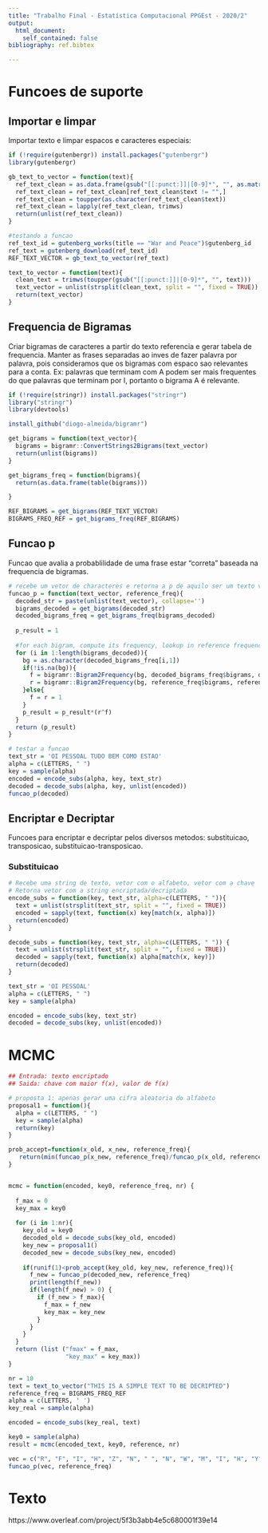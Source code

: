```yaml
---
title: "Trabalho Final - Estatística Computacional PPGEst - 2020/2"
output: 
  html_document:
    self_contained: false
bibliography: ref.bibtex

---
```


# Funcoes de suporte

## Importar e limpar
Importar texto e limpar espacos e caracteres especiais: 

```r

if (!require(gutenbergr)) install.packages("gutenbergr")
library(gutenbergr)

gb_text_to_vector = function(text){
  ref_text_clean = as.data.frame(gsub("[[:punct:]]|[0-9]*", "", as.matrix(text)))
  ref_text_clean = ref_text_clean[ref_text_clean$text != "",]
  ref_text_clean = toupper(as.character(ref_text_clean$text))
  ref_text_clean = lapply(ref_text_clean, trimws)
  return(unlist(ref_text_clean))
}

#testando a funcao
ref_text_id = gutenberg_works(title == "War and Peace")$gutenberg_id
ref_text = gutenberg_download(ref_text_id)
REF_TEXT_VECTOR = gb_text_to_vector(ref_text)

text_to_vector = function(text){
  clean_text = trimws(toupper(gsub("[[:punct:]]|[0-9]*", "", text)))
  text_vector = unlist(strsplit(clean_text, split = "", fixed = TRUE))
  return(text_vector)
}
```

## Frequencia de Bigramas

Criar bigramas de caracteres a partir do texto referencia e gerar tabela de frequencia. Manter as frases separadas ao inves de fazer palavra por palavra, pois consideramos que os bigramas com espaco sao relevantes para a conta. Ex: palavras que terminam com A podem ser mais frequentes do que palavras que terminam por I, portanto o bigrama A<space> é relevante. 
```r
if (!require(stringr)) install.packages("stringr")
library("stringr")
library(devtools)

install_github("diogo-almeida/bigramr")

get_bigrams = function(text_vector){
  bigrams = bigramr::ConvertStrings2Bigrams(text_vector)
  return(unlist(bigrams))
}

get_bigrams_freq = function(bigrams){
  return(as.data.frame(table(bigrams)))

}

REF_BIGRAMS = get_bigrams(REF_TEXT_VECTOR)
BIGRAMS_FREQ_REF = get_bigrams_freq(REF_BIGRAMS)
```


## Funcao p 

Funcao que avalia a probablilidade de uma frase estar "correta" baseada na frequencia de bigramas.
```r
# recebe um vetor de characteres e retorna a p de aquilo ser um texto valido.
funcao_p = function(text_vector, reference_freq){
  decoded_str = paste(unlist(text_vector), collapse='')
  bigrams_decoded = get_bigrams(decoded_str)
  decoded_bigrams_freq = get_bigrams_freq(bigrams_decoded)
  
  p_result = 1
  
  #for each bigram, compute its frequency, lookup in reference frequency, add to product
  for (i in 1:length(bigrams_decoded)){
    bg = as.character(decoded_bigrams_freq[i,1])
    if(!is.na(bg)){
      f = bigramr::Bigram2Frequency(bg, decoded_bigrams_freq$bigrams, decoded_bigrams_freq$Freq) + 1
      r = bigramr::Bigram2Frequency(bg, reference_freq$bigrams, reference_freq$Freq) + 1
    }else{
      f = r = 1
    }
    p_result = p_result*(r^f)
  }
  return (p_result)
}

# testar a funcao
text_str = 'OI PESSOAL TUDO BEM COMO ESTAO'
alpha = c(LETTERS, " ")
key = sample(alpha)
encoded = encode_subs(alpha, key, text_str)
decoded = decode_subs(alpha, key, unlist(encoded))
funcao_p(decoded)
```


## Encriptar e Decriptar

Funcoes para encriptar e decriptar pelos diversos metodos: substituicao, transposicao, substituicao-transposicao.

### Substituicao

```r
# Recebe uma string de texto, vetor com o alfabeto, vetor com a chave
# Retorna vetor com a string encriptada/decriptada
encode_subs = function(key, text_str, alpha=c(LETTERS, " ")){
  text = unlist(strsplit(text_str, split = "", fixed = TRUE))
  encoded = sapply(text, function(x) key[match(x, alpha)])
  return(encoded)
}

decode_subs = function(key, text_str, alpha=c(LETTERS, " ")) {
  text = unlist(strsplit(text_str, split = "", fixed = TRUE))
  decoded = sapply(text, function(x) alpha[match(x, key)])
  return(decoded)
}

text_str = 'OI PESSOAL'
alpha = c(LETTERS, " ")
key = sample(alpha)

encoded = encode_subs(key, text_str)
decoded = decode_subs(key, unlist(encoded))

```


# MCMC 


```r
## Entrada: texto encriptado 
## Saida: chave com maior f(x), valor de f(x)

# proposta 1: apenas gerar uma cifra aleatoria do alfabeto
proposal1 = function(){
  alpha = c(LETTERS, " ")
  key = sample(alpha)
  return(key)
}

prob_accept=function(x_old, x_new, reference_freq){
   return(min(funcao_p(x_new, reference_freq)/funcao_p(x_old, reference_freq), 1))
}


mcmc = function(encoded, key0, reference_freq, nr) {
  
  f_max = 0
  key_max = key0
  
  for (i in 1:nr){
    key_old = key0
    decoded_old = decode_subs(key_old, encoded)
    key_new = proposal1()
    decoded_new = decode_subs(key_new, encoded)
    
    if(runif(1)<prob_accept(key_old, key_new, reference_freq)){
      f_new = funcao_p(decoded_new, reference_freq)
      print(length(f_new))
      if(length(f_new) > 0) {
        if (f_new > f_max){
          f_max = f_new
          key_max = key_new
        }  
      }
    }
  }
  return (list ("fmax" = f_max, 
                "key_max" = key_max))
}

nr = 10
text = text_to_vector("THIS IS A SIMPLE TEXT TO BE DECRIPTED")
reference_freq = BIGRAMS_FREQ_REF
alpha = c(LETTERS, ' ')
key_real = sample(alpha)

encoded = encode_subs(key_real, text)

key0 = sample(alpha)
result = mcmc(encoded_text, key0, reference, nr)

vec = c("R", "F", "I", "H", "Z", "N", " ", "N", "W", "M", "I", "H", "Y", "Z", " ", "X") 
funcao_p(vec, reference_freq)

```



# Texto

  https://www.overleaf.com/project/5f3b3abb4e5c680001f39e14
  

